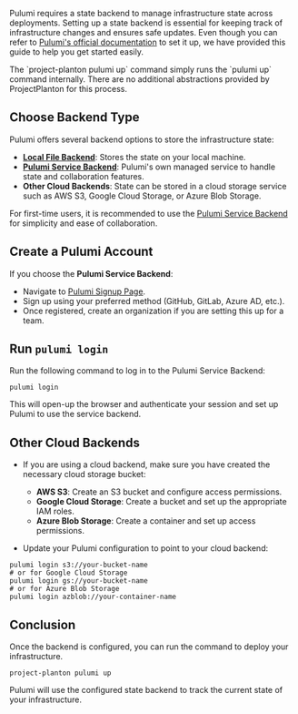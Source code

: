 
Pulumi requires a state backend to manage infrastructure state across deployments. Setting up a state backend is essential for keeping track of infrastructure changes and ensures safe updates.
Even though you can refer to [Pulumi's official documentation](https://www.pulumi.com/docs/iac/concepts/state-and-backends/) to set it up, we have provided this guide to help you get started easily.

<Callout type="info" emoji="ℹ️">
    The `project-planton pulumi up` command simply runs the `pulumi up` command internally. There are no additional
    abstractions provided by ProjectPlanton for this process.
</Callout>

## Choose Backend Type

Pulumi offers several backend options to store the infrastructure state:

- [**Local File Backend**](https://www.pulumi.com/docs/iac/concepts/state-and-backends/#local-filesystem): Stores the state on your local machine.
- [**Pulumi Service Backend**]((https://www.pulumi.com/docs/iac/concepts/state-and-backends/#pulumi-cloud-backend)): Pulumi's own managed service to handle state and collaboration features.
- **Other Cloud Backends**: State can be stored in a cloud storage service such as AWS S3, Google Cloud Storage, or Azure Blob Storage.

For first-time users, it is recommended to use the [Pulumi Service Backend](https://www.pulumi.com/docs/iac/concepts/state-and-backends/#pulumi-cloud-backend) for simplicity and ease of collaboration.

## Create a Pulumi Account

If you choose the **Pulumi Service Backend**:

- Navigate to [Pulumi Signup Page](https://app.pulumi.com/signup).
- Sign up using your preferred method (GitHub, GitLab, Azure AD, etc.).
- Once registered, create an organization if you are setting this up for a team.

## Run `pulumi login`

Run the following command to log in to the Pulumi Service Backend:

```shell
pulumi login
```

This will open-up the browser and authenticate your session and set up Pulumi to use the service backend.

## Other Cloud Backends

- If you are using a cloud backend, make sure you have created the necessary cloud storage bucket:

    - **AWS S3**: Create an S3 bucket and configure access permissions.
    - **Google Cloud Storage**: Create a bucket and set up the appropriate IAM roles.
    - **Azure Blob Storage**: Create a container and set up access permissions.

- Update your Pulumi configuration to point to your cloud backend:

```shell
pulumi login s3://your-bucket-name
# or for Google Cloud Storage
pulumi login gs://your-bucket-name
# or for Azure Blob Storage
pulumi login azblob://your-container-name
  ```

## Conclusion

Once the backend is configured, you can run the command to deploy your infrastructure.

```shell
project-planton pulumi up
  ```

<Callout type="info" emoji="ℹ️">
    Pulumi will use the configured state backend to track the current state of your infrastructure.
</Callout>
